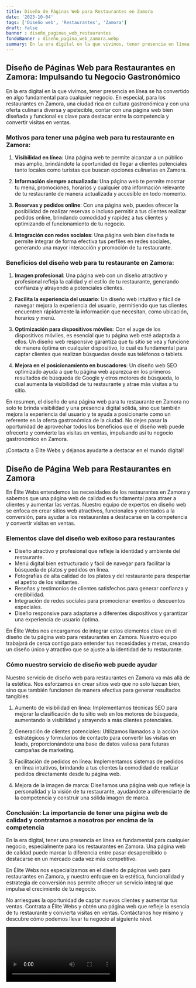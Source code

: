 ```yaml
---
title: Diseño de Páginas Web para Restaurantes en Zamora
date: '2023-10-04'
tags: ['Diseño web', 'Restaurantes', 'Zamora']
draft: false
banner : diseño_paginas_web_restaurantes
fondoBanner : diseño_pagina_web_zamora.webp
summary: En la era digital en la que vivimos, tener presencia en línea se ha convertido en algo fundamental para cualquier negocio. En especial, para los restaurantes en Zamora, una ciudad rica en cultura gastronómica y con una oferta culinaria diversa y apetecible, contar con una página web bien diseñada y funcional es clave para destacar entre la competencia y convertir visitas en ventas.
---
```


## Diseño de Páginas Web para Restaurantes en Zamora: Impulsando tu Negocio Gastronómico

En la era digital en la que vivimos, tener presencia en línea se ha convertido en algo fundamental para cualquier negocio. En especial, para los restaurantes en Zamora, una ciudad rica en cultura gastronómica y con una oferta culinaria diversa y apetecible, contar con una página web bien diseñada y funcional es clave para destacar entre la competencia y convertir visitas en ventas.

### Motivos para tener una página web para tu restaurante en Zamora:

1. **Visibilidad en línea**: Una página web te permite alcanzar a un público más amplio, brindándote la oportunidad de llegar a clientes potenciales tanto locales como turistas que buscan opciones culinarias en Zamora.

2. **Información siempre actualizada**: Una página web te permite mostrar tu menú, promociones, horarios y cualquier otra información relevante de tu restaurante de manera actualizada y accesible en todo momento.

3. **Reservas y pedidos online**: Con una página web, puedes ofrecer la posibilidad de realizar reservas o incluso permitir a tus clientes realizar pedidos online, brindando comodidad y rapidez a tus clientes y optimizando el funcionamiento de tu negocio.

4. **Integración con redes sociales**: Una página web bien diseñada te permite integrar de forma efectiva tus perfiles en redes sociales, generando una mayor interacción y promoción de tu restaurante.

### Beneficios del diseño web para tu restaurante en Zamora:

1. **Imagen profesional**: Una página web con un diseño atractivo y profesional refleja la calidad y el estilo de tu restaurante, generando confianza y atrayendo a potenciales clientes.

2. **Facilita la experiencia del usuario**: Un diseño web intuitivo y fácil de navegar mejora la experiencia del usuario, permitiendo que tus clientes encuentren rápidamente la información que necesitan, como ubicación, horarios y menú.

3. **Optimización para dispositivos móviles**: Con el auge de los dispositivos móviles, es esencial que tu página web esté adaptada a ellos. Un diseño web responsive garantiza que tu sitio se vea y funcione de manera óptima en cualquier dispositivo, lo cual es fundamental para captar clientes que realizan búsquedas desde sus teléfonos o tablets.

4. **Mejora en el posicionamiento en buscadores**: Un diseño web SEO optimizado ayuda a que tu página web aparezca en los primeros resultados de búsqueda de Google y otros motores de búsqueda, lo cual aumenta la visibilidad de tu restaurante y atrae más visitas a tu sitio.

En resumen, el diseño de una página web para tu restaurante en Zamora no solo te brinda visibilidad y una presencia digital sólida, sino que también mejora la experiencia del usuario y te ayuda a posicionarte como un referente en la oferta gastronómica de la ciudad. No dejes pasar la oportunidad de aprovechar todos los beneficios que el diseño web puede ofrecerte y convierte las visitas en ventas, impulsando así tu negocio gastronómico en Zamora.

¡Contacta a Élite Webs y déjanos ayudarte a destacar en el mundo digital!

<GifSeo />

<Cta />

## Diseño de Página Web para Restaurantes en Zamora

En Élite Webs entendemos las necesidades de los restaurantes en Zamora y sabemos que una página web de calidad es fundamental para atraer a clientes y aumentar las ventas. Nuestro equipo de expertos en diseño web se enfoca en crear sitios web atractivos, funcionales y orientados a la conversión, para ayudar a los restaurantes a destacarse en la competencia y convertir visitas en ventas.

### Elementos clave del diseño web exitoso para restaurantes

- Diseño atractivo y profesional que refleje la identidad y ambiente del restaurante.
- Menú digital bien estructurado y fácil de navegar para facilitar la búsqueda de platos y pedidos en línea.
- Fotografías de alta calidad de los platos y del restaurante para despertar el apetito de los visitantes.
- Reseñas y testimonios de clientes satisfechos para generar confianza y credibilidad.
- Integración de redes sociales para promocionar eventos o descuentos especiales.
- Diseño responsive para adaptarse a diferentes dispositivos y garantizar una experiencia de usuario óptima.

En Élite Webs nos encargamos de integrar estos elementos clave en el diseño de tu página web para restaurantes en Zamora. Nuestro equipo trabajará de cerca contigo para entender tus necesidades y metas, creando un diseño único y atractivo que se ajuste a la identidad de tu restaurante.

### Cómo nuestro servicio de diseño web puede ayudar

Nuestro servicio de diseño web para restaurantes en Zamora va más allá de la estética. Nos esforzamos en crear sitios web que no solo luzcan bien, sino que también funcionen de manera efectiva para generar resultados tangibles:

1. Aumento de visibilidad en línea: Implementamos técnicas SEO para mejorar la clasificación de tu sitio web en los motores de búsqueda, aumentando la visibilidad y atrayendo a más clientes potenciales.

2. Generación de clientes potenciales: Utilizamos llamados a la acción estratégicos y formularios de contacto para convertir las visitas en leads, proporcionándote una base de datos valiosa para futuras campañas de marketing.

3. Facilitación de pedidos en línea: Implementamos sistemas de pedidos en línea intuitivos, brindando a tus clientes la comodidad de realizar pedidos directamente desde tu página web.

4. Mejora de la imagen de marca: Diseñamos una página web que refleje la personalidad y la visión de tu restaurante, ayudándote a diferenciarte de la competencia y construir una sólida imagen de marca.

### Conclusión: La importancia de tener una página web de calidad y contratarnos a nosotros por encima de la competencia

En la era digital, tener una presencia en línea es fundamental para cualquier negocio, especialmente para los restaurantes en Zamora. Una página web de calidad puede marcar la diferencia entre pasar desapercibido o destacarse en un mercado cada vez más competitivo.

En Élite Webs nos especializamos en el diseño de páginas web para restaurantes en Zamora, y nuestro enfoque en la estética, funcionalidad y estrategia de conversión nos permite ofrecer un servicio integral que impulsa el crecimiento de tu negocio.

No arriesgues la oportunidad de captar nuevos clientes y aumentar tus ventas. Contrata a Élite Webs y obtén una página web que refleje la esencia de tu restaurante y convierta visitas en ventas. Contáctanos hoy mismo y descubre cómo podemos llevar tu negocio al siguiente nivel.

<Video />

<CtaBot job='Restaurantes' city='Zamora'/>

<Gmaps query='Zamora+españa+maps' />